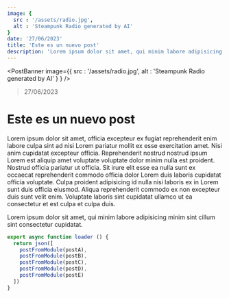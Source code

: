 ```yaml
---
image: {
  src : '/assets/radio.jpg',
  alt : 'Steampunk Radio generated by AI'
}
date: '27/06/2023'
title: 'Este es un nuevo post'
description: 'Lorem ipsum dolor sit amet, qui minim labore adipisicing minim sint cillum sint consectetur cupidatat.'
---
```


<PostBanner image={{
  src : '/assets/radio.jpg',
  alt : 'Steampunk Radio generated by AI'
}
} />

> 27/06/2023

# Este es un nuevo post

Lorem ipsum dolor sit amet, officia excepteur ex fugiat reprehenderit enim labore culpa sint ad nisi Lorem pariatur mollit ex esse exercitation amet. Nisi anim cupidatat excepteur officia. Reprehenderit nostrud nostrud ipsum Lorem est aliquip amet voluptate voluptate dolor minim nulla est proident. Nostrud officia pariatur ut officia. Sit irure elit esse ea nulla sunt ex occaecat reprehenderit commodo officia dolor Lorem duis laboris cupidatat officia voluptate. Culpa proident adipisicing id nulla nisi laboris ex in Lorem sunt duis officia eiusmod. Aliqua reprehenderit commodo ex non excepteur duis sunt velit enim. Voluptate laboris sint cupidatat ullamco ut ea consectetur et est culpa et culpa duis.

Lorem ipsum dolor sit amet, qui minim labore adipisicing minim sint cillum sint consectetur cupidatat.


```javascript
export async function loader () {
  return json([
    postFromModule(postA),
    postFromModule(postB),
    postFromModule(postC),
    postFromModule(postD),
    postFromModule(postE)
  ])
}

```
